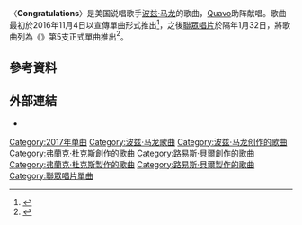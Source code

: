{{noteTA
|G1=Music
|G2=Show
|1=zh-hans:韦恩; zh-hant:韋恩;<!--防止过度转换-->
|2=zh-hans:波兹·马龙; zh-hant:波茲·馬龍; zh-tw:巨星馬龍;
}}
{{Infobox song
| name       = {{lang|en|Congratulations}}
| cover      = Congratulations by Post Malone.jpeg
| alt        =
| caption    = 官方混音封面
| type       = single
| artist     = [[波兹·马龙|波兹·马龙]] featuring [[Quavo|Quavo]]
| album      = {{le|Stoney (專輯)|Stoney (album)|Stoney}}
| released   = {{Start date|2017|01|31}}
| recorded   =
| studio     =
| genre      = [[陷阱音樂|陷阱音樂]]<ref name="billboard">{{cite web|last=Rolli|first=Bryan|title=Post Malone's Best Covers: Watch the Six Best|url=http://www.billboard.com/articles/columns/hip-hop/7980894/best-post-malone-cover-songs-nirvana-kanye-watch|work=Billboard|date=2017-09-27|accessdate=2017-10-20|archive-date=2019-03-27|archive-url=https://web.archive.org/web/20190327201800/https://www.billboard.com/articles/columns/hip-hop/7980894/best-post-malone-cover-songs-nirvana-kanye-watch}}</ref>
| length     = {{duration|m=3|s=40}}
| label      = [[聯眾唱片|聯眾]]
| writer     = {{hlist|[[波兹·马龙|奥斯汀·波兹]]|[[Quavo|Quavious Marshall]]|[[弗蘭克·杜克斯|亞當·費尼]]|[[梅特罗·布明|利兰·韦恩]]|[[路易斯·貝爾|路易斯·貝爾]]}}
| producer   = {{hlist|[[梅特罗·布明|梅特罗·布明]]|[[弗蘭克·杜克斯|弗蘭克·杜克斯]]|[[路易斯·貝爾|路易斯·貝爾]]}}
| prev_title =
| prev_year  =
| next_title =
| next_year  =
| misc       = {{Extra chronology
 | artist     = [[波兹·马龙|波兹·马龙]]
 | type       = single
 | prev_title = {{le|Fade (肯伊·威斯特歌曲)|Fade (Kanye West song))|Fade}}
 | prev_year  = 2016
 | title      = Congratulations
 | year       = 2017
 | next_title = {{le|Rockstar (波茲·馬龍歌曲)|Rockstar (Post Malone song)|Rockstar}}
 | next_year  = 2017
}}
{{Extra chronology
 | artist     = [[Quavo|Quavo]]
 | type       = single
 | prev_title = [[Good_Drank|Good Drank]]
 | prev_year  = 2017
 | title      = Congratulations
 | year       = 2017
 | next_title = Want Her
 | next_year  = 2017
}}
{{External music video|{{Youtube|SC4xMk98Pdc&t|〈Congratulations〉}} }}
}}

〈'''Congratulations'''〉是美国说唱歌手[[波兹·马龙|波兹·马龙]]的歌曲，[[Quavo|Quavo]]助阵献唱。歌曲最初於2016年11月4日以宣傳單曲形式推出<ref name="Complex">{{cite web|url=http://www.complex.com/music/2016/11/post-malone-new-song-congratulations-feat-quavo|title=Post Malone and Quavo connect on "Congratulations|publisher=[[Complex_(magazine)|Complex]]|accessdate=2016-11-10|archive-date=2018-01-18|archive-url=https://web.archive.org/web/20180118011219/http://www.complex.com/music/2016/11/post-malone-new-song-congratulations-feat-quavo}}</ref>，之後[[聯眾唱片|聯眾唱片]]於隔年1月32日，將歌曲列為《{{le|Stoney (專輯)|Stoney (album)|Stoney}}》第5支正式單曲推出<ref name=FMQB>{{cite web|url= http://fmqb.com/Article.asp?id=16691 |title=Available for Airplay |publisher=FMQB |archiveurl= https://web.archive.org/web/20170124182333/http://fmqb.com/Article.asp?id=16691|archivedate=2017-01-24 |accessdate=2017-01-24 |dead-url=yes }}</ref>。

==參考資料==
{{reflist|2}}

==外部連結==
*{{MetroLyrics song|post-malone|congratulations}}
{{Post Malone}}
{{Authority control}}
[[Category:2017年单曲|Category:2017年单曲]]
[[Category:波兹·马龙歌曲|Category:波兹·马龙歌曲]]
[[Category:波兹·马龙创作的歌曲|Category:波兹·马龙创作的歌曲]]
[[Category:弗蘭克·杜克斯創作的歌曲|Category:弗蘭克·杜克斯創作的歌曲]]
[[Category:路易斯·貝爾創作的歌曲|Category:路易斯·貝爾創作的歌曲]]
[[Category:弗蘭克·杜克斯製作的歌曲|Category:弗蘭克·杜克斯製作的歌曲]]
[[Category:路易斯·貝爾製作的歌曲|Category:路易斯·貝爾製作的歌曲]]
[[Category:聯眾唱片單曲|Category:聯眾唱片單曲]]